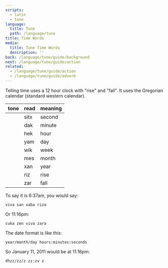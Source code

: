```yaml
---
scripts:
  - latin
  - tone
language:
  title: Tune
  path: /language/tune
title: Time Words
media:
  title: Tune Time Words
  description: ''
back: /language/tune/guide/background
next: /language/tune/guide/action
related:
  - /language/tune/guide/action
  - /language/tune/guide/adverb
---
```


Telling time uses a 12 hour clock with "rise" and "fall". It uses the
Gregorian calendar (standard western calendar).

| tone              | read | meaning |
| :---------------- | :--- | :------ |
| <T text="sitx" /> | sitx | second  |
| <T text="dak" />  | dak  | minute  |
| <T text="hek" />  | hek  | hour    |
| <T text="yam" />  | yam  | day     |
| <T text="wik" />  | wik  | week    |
| <T text="mes" />  | mes  | month   |
| <T text="xan" />  | xan  | year    |
| <T text="riz" />  | riz  | rise    |
| <T text="zar" />  | zar  | fall    |

To say it is 6:37am, you would say:

```
viva san xaba riza
```

Or 11:16pm:

```
cuka zen viva zara
```

The date format is like this:

```
year/month/day hours:minutes:seconds
```

So January 11, 2011 would be at 11:16pm:

```
dhzz/zz/z zz:zv z
```

